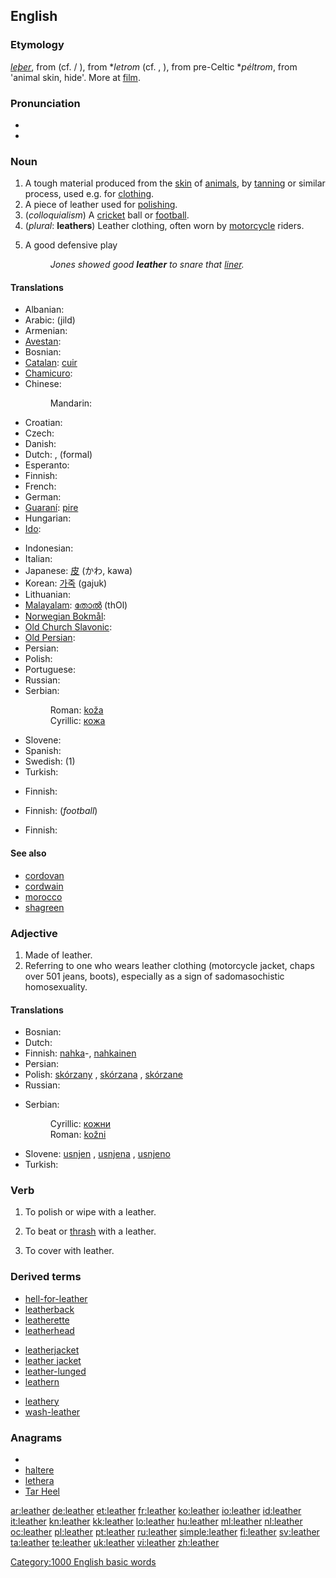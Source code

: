 ==English==
{{wikipedia}}

===Etymology===
{{etyl|ang}} ''[[leþer]]'', from {{proto|Germanic|''leþran''}} (cf. {{etyl|nl|-}}/{{etyl|de|-}} {{term|leder}}), from {{etyl|cel}} *''letrom'' (cf. {{etyl|cy|-}} {{term|lledr}}, {{etyl|ga|-}} {{term|lethar}}), from pre-Celtic *''péltrom'', from {{proto|Indo-European|''péln-''}} 'animal skin, hide'. More at [[film]].

===Pronunciation===
* {{audio|en-us-leather.ogg|Audio (US)}}
* {{rhymes|ɛðə(r)}}

===Noun===
{{en-noun|s|-}}

# A tough material produced from the [[skin]] of [[animal]]s, by [[tan]]ning or similar process, used e.g. for [[clothing]].
# A piece of leather used for [[polish]]ing.
# (''colloquialism'') A [[cricket]] ball or [[football]].
# (''plural'': '''leathers''') Leather clothing, often worn by [[motorcycle]] riders.
# {{baseball}} A good defensive play
#: ''Jones showed good '''leather''' to snare that [[liner]].''

====Translations====
{{trans-top|material produced by tanning animal skin}}
* Albanian: {{t-|sq|lëkurë|xs=Albanian}}
* Arabic: {{Arab|[[جلد]]}} (jild) {{m}}
* Armenian: {{t-|hy|կաշի|tr=kaši}}
* [[Avestan]]: {{tø|ae|carəman-}}
* Bosnian: {{t-|bs|koža|f}}
* [[Catalan]]: [[cuir]] {{m}}
* [[Chamicuro]]: {{tø|ccc|shama}}
* Chinese:
*: Mandarin: {{t-|cmn|皮革|tr=pí gé|sc=Hani}}
* Croatian: {{t-|hr|koža|f}}
* Czech: {{t-|cs|kůže|f}}
* Danish: {{t-|da|læder|n}}
* Dutch: {{t+|nl|leer|n}}, {{t-|nl|leder|n}} (formal)
* Esperanto: {{t-|eo|ledo|xs=Esperanto}}
* Finnish: {{t+|fi|nahka}}
* French: {{t+|fr|cuir|m}}
* German: {{t+|de|Leder|n}}
* [[Guaraní]]: [[pire]]
* Hungarian: {{t+|hu|bőr}}
* [[Ido]]: {{t+|io|ledro|xs=Ido}}
{{trans-mid}}
* Indonesian: {{t+|id|kulit|xs=Indonesian}}
* Italian: {{t+|it|cuoio|m}}
* Japanese: [[皮]] (かわ, kawa)
* Korean: [[가죽]] (gajuk)
* Lithuanian: {{t+|lt|oda|f|xs=Lithuanian}}
* [[Malayalam]]: [[തോല്‍]] (thOl)
* [[Norwegian Bokmål]]: {{tø|nb|lær|n}}
* [[Old Church Slavonic]]: {{tø|cu|кожа|f|tr=koža|sc=Cyrs}}
* [[Old Persian]]: {{tø|peo|čarman-|sc=Xpeo}}
* Persian: {{t|fa|چرم|tr=čarm|sc=fa-Arab}}
* Polish: {{t+|pl|skóra|f}}
* Portuguese: {{t+|pt|couro|m}}
* Russian: {{t+|ru|кожа|f|tr=kóža}}
* Serbian:
*: Roman: [[koža#Serbian|koža]] {{f}}
*: Cyrillic: [[кожа#Serbian|кожа]] {{f}}
* Slovene: {{t+|sl|usnje|n}}
* Spanish: {{t+|es|cuero|m}}
* Swedish: {{t+|sv|läder|n}} (1)
* Turkish: {{t+|tr|deri}}
{{trans-bottom}}

{{trans-top|piece of leather used for polishing}}
* Finnish: {{t+|fi|säämiskä}}
{{trans-mid}}
{{trans-bottom}}

{{trans-top|colloquial: cricket ball or football}}
* Finnish: {{t|fi|nahkakuula}} (''football'')
{{trans-mid}}
{{trans-bottom}}

{{trans-top|leather clothing}}
* Finnish: {{t|fi|nahkavaatteet}}
{{trans-mid}}
{{trans-bottom}}

{{trans-top|baseball: good defensive play}}
{{trans-mid}}
{{trans-bottom}}

====See also====
* [[cordovan]]
* [[cordwain]]
* [[morocco]]
* [[shagreen]]

===Adjective===
{{en-adj|-|-}}

# Made of leather.
# Referring to one who wears leather clothing (motorcycle jacket, chaps over 501 jeans, boots), especially as a sign of sadomasochistic homosexuality.

====Translations====
{{trans-top|made of leather}}
* Bosnian: {{t-|bs|kožni|m}}
* Dutch: {{t+|nl|leren}}
* Finnish: [[nahka]]-, [[nahkainen]]
* Persian: {{t-|fa|چرمی|tr=charmi|xs=Persian}}
* Polish: [[skórzany]] {{m}}, [[skórzana]] {{f}}, [[skórzane]] {{n}}
* Russian: {{t+|ru|кожаный|tr=kóžanyj}}
{{trans-mid}}
* Serbian:
*: Cyrillic: [[кожни#Serbian|кожни]] {{m}}
*: Roman: [[kožni#Serbian|kožni]] {{m}}
* Slovene: [[usnjen]] {{m}}, [[usnjena]] {{f}}, [[usnjeno]] {{n}}
* Turkish: {{t+|tr|deri}}
{{trans-bottom}}

===Verb===
{{en-verb|leathers|leathering|leathered}}

# {{rfv-sense}} To polish or wipe with a leather.
# {{rfv-sense}} To beat or [[thrash]] with a leather.
# To cover with leather.

===Derived terms===
{{rel-top3|Terms derived from the adjective, noun, or verb ''leather''}}
* [[hell-for-leather]]
* [[leatherback]]
* [[leatherette]]
* [[leatherhead]]
{{rel-mid3}}
* [[leatherjacket]]<!--a type of fish-->
* [[leather jacket]]<!--a jacket made of leather-->
* [[leather-lunged]]
* [[leathern]]
{{rel-mid3}}
* [[leathery]]
* [[wash-leather]]
{{rel-bottom}}

===Anagrams===
* {{alphagram|aeehlrt}}
* [[haltere#English|haltere]]
* [[lethera#English|lethera]]
* [[Tar Heel#English|Tar Heel]]

[[Category:1000 English basic words]]

[[ar:leather]]
[[de:leather]]
[[et:leather]]
[[fr:leather]]
[[ko:leather]]
[[io:leather]]
[[id:leather]]
[[it:leather]]
[[kn:leather]]
[[kk:leather]]
[[lo:leather]]
[[hu:leather]]
[[ml:leather]]
[[nl:leather]]
[[oc:leather]]
[[pl:leather]]
[[pt:leather]]
[[ru:leather]]
[[simple:leather]]
[[fi:leather]]
[[sv:leather]]
[[ta:leather]]
[[te:leather]]
[[uk:leather]]
[[vi:leather]]
[[zh:leather]]